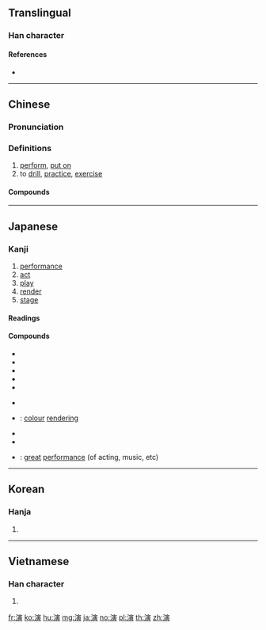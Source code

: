 ==Translingual==

===Han character===
{{Han char|rn=85|rad=水|as=11|sn=14|four=33186|canj=EJMC,XEJMC|ids=⿰氵寅}}

====References====
* {{Han ref|kx=0645.230|dkj=18130|dj=1054.130|hdz=31730.030|uh=6F14|ud=28436|bh=BA74|bd=47732}}

----

==Chinese==
{{zh-forms}}

===Pronunciation===
{{zh-pron
|m=yǎn
|c=jin2,jin5
|mc=y
|oc=y
|ma=
|cat=v
}}

===Definitions===
{{zh-hanzi}}

# [[perform]], [[put on]]
# to [[drill]], [[practice]], [[exercise]]

====Compounds====
{{zh-der|上演|扮演|演變|演播|演播室|演唱|演出|演化|演技|演講|演進|演劇|演練|演示|演說|演算|演習|演戲|演義|演藝|演繹|演員|演奏}}

----

==Japanese==

===Kanji===
{{ja-kanji|grade=5|rs=水11}}

# [[performance]]
# [[act]]
# [[play]]
# [[render]]
# [[stage]]

====Readings====
{{ja-readings|goon=[[えん]] (en)|kanon=[[えん]] (en)|kun=[[のべる]] (noberu)}}

====Compounds====
{{der-top|Compounds}}
* {{ja-r|演繹|えんえき}}
* {{ja-r|演技|えんぎ}}
* {{ja-r|演劇|えんげき}}
* {{ja-r|演算|えんざん}}
* {{ja-r|演習|えんしゅう}}
{{der-mid}}
* {{ja-r|演出|えんしゅつ}}
* {{ja-r|演色|えんしょく}}: [[colour]] [[rendering]]
* {{ja-r|演説|えんぜつ}}
* {{ja-r|演奏|えんそう}}
* {{ja-r|名演|めいえん}}: [[great]] [[performance]] (of acting, music, etc)
{{der-bottom}}

----

==Korean==

===Hanja===
{{ko-hanja|hangeul=연|eumhun=|rv=yeon|mr=yŏn|y=yen}}

# {{defn|lang=ko|sort=水11}}

----

==Vietnamese==

===Han character===
{{vi-readings|rs=水11| hanviet = [[diễn]], [[dăn]], [[dạn]], [[giỡn]], [[rởn]], [[dán]], [[dợn]], [[gián]]}}

# {{defn|lang=vi|sort=水11}}

[[fr:演]]
[[ko:演]]
[[hu:演]]
[[mg:演]]
[[ja:演]]
[[no:演]]
[[pl:演]]
[[th:演]]
[[zh:演]]